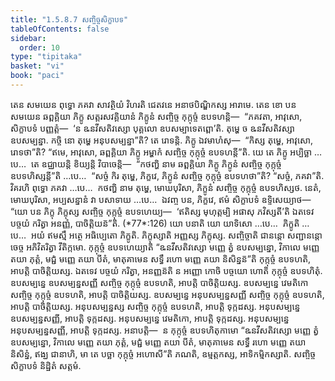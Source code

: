 ```yaml
---
title: "1.5.8.7 សញ្ចិច្ចសិក្ខាបទ"
tableOfContents: false
sidebar:
  order: 10
type: "tipitaka"
basket: "vi"
book: "paci"
---
```



<DynamicBreadcrumb />

<Division number="464" book="paci">

<Paragraph number="1379" book="paci">
តេន សមយេន ពុទ្ធោ ភគវា សាវត្ថិយំ វិហរតិ ជេតវនេ អនាថបិណ្ឌិកស្ស អារាមេ. តេន ខោ បន សមយេន ឆព្ពគ្គិយា ភិក្ខូ សត្តរសវគ្គិយានំ ភិក្ខូនំ សញ្ចិច្ច កុក្កុច្ចំ ឧបទហន្តិ—  “ភគវតា, អាវុសោ, សិក្ខាបទំ បញ្ញត្តំ—  ‘ន ឩនវីសតិវស្សោ បុគ្គលោ ឧបសម្បាទេតព្ពោ’តិ. តុម្ហេ ច ឩនវីសតិវស្សា ឧបសម្បន្នា. កច្ចិ នោ តុម្ហេ អនុបសម្បន្នា”តិ? តេ រោទន្តិ. ភិក្ខូ ឯវមាហំសុ—  “កិស្ស តុម្ហេ, អាវុសោ, រោទថា”តិ? “ឥមេ, អាវុសោ, ឆព្ពគ្គិយា ភិក្ខូ អម្ហាកំ សញ្ចិច្ច កុក្កុច្ចំ ឧបទហន្តី”តិ.
</Paragraph>

<Paragraph number="1380" book="paci">
យេ តេ ភិក្ខូ អប្បិច្ឆា …បេ…  តេ ឧជ្ឈាយន្តិ ខិយ្យន្តិ វិបាចេន្តិ—  “កថញ្ហិ នាម ឆព្ពគ្គិយា ភិក្ខូ ភិក្ខូនំ សញ្ចិច្ច កុក្កុច្ចំ ឧបទហិស្សន្តី”តិ …បេ…  “សច្ចំ កិរ តុម្ហេ, ភិក្ខវេ, ភិក្ខូនំ សញ្ចិច្ច កុក្កុច្ចំ ឧបទហថា”តិ? “សច្ចំ, ភគវា”តិ. វិគរហិ ពុទ្ធោ ភគវា …បេ…  កថញ្ហិ នាម តុម្ហេ, មោឃបុរិសា, ភិក្ខូនំ សញ្ចិច្ច កុក្កុច្ចំ ឧបទហិស្សថ. នេតំ, មោឃបុរិសា, អប្បសន្នានំ វា បសាទាយ …បេ…  ឯវញ្ច បន, ភិក្ខវេ, ឥមំ សិក្ខាបទំ ឧទ្ទិសេយ្យាថ—
</Paragraph>

</Division>
<Division number="465" book="paci">

<Paragraph number="1381" book="paci">
<Emphasis>“យោ បន ភិក្ខុ ភិក្ខុស្ស សញ្ចិច្ច កុក្កុច្ចំ ឧបទហេយ្យ—  ‘ឥតិស្ស មុហុត្តម្បិ អផាសុ ភវិស្សតី’តិ ឯតទេវ បច្ចយំ ករិត្វា អនញ្ញំ, បាចិត្តិយន៑”</Emphasis>តិ. (*77*:<Emphasis>126</Emphasis>)
</Paragraph>

</Division>
<Division number="466" book="paci">

<Paragraph number="1382" book="paci">
<Emphasis>យោ បនា</Emphasis>តិ យោ យាទិសោ …បេ…  <Emphasis>ភិក្ខូ</Emphasis>តិ …បេ…  អយំ ឥមស្មឹ អត្ថេ អធិប្បេតោ ភិក្ខូតិ.
</Paragraph>

<Paragraph number="1383" book="paci">
<Emphasis>ភិក្ខុស្សា</Emphasis>តិ អញ្ញស្ស ភិក្ខុស្ស.
</Paragraph>

<Paragraph number="1384" book="paci">
<Emphasis>សញ្ចិច្ចា</Emphasis>តិ ជានន្តោ សញ្ជានន្តោ ចេច្ច អភិវិតរិត្វា វីតិក្កមោ.
</Paragraph>

<Paragraph number="1385" book="paci">
<Emphasis>កុក្កុច្ចំ ឧបទហេយ្យា</Emphasis>តិ “ឩនវីសតិវស្សោ មញ្ញេ ត្វំ ឧបសម្បន្នោ, វិកាលេ មញ្ញេ តយា ភុត្តំ, មជ្ជំ មញ្ញេ តយា បីតំ, មាតុគាមេន សទ្ធឹ រហោ មញ្ញេ តយា និសិន្នន៑”តិ កុក្កុច្ចំ ឧបទហតិ, អាបត្តិ បាចិត្តិយស្ស.
</Paragraph>

<Paragraph number="1386" book="paci">
<Emphasis>ឯតទេវ បច្ចយំ ករិត្វា, អនញ្ញន៑</Emphasis>តិ ន អញ្ញោ កោចិ បច្ចយោ ហោតិ កុក្កុច្ចំ ឧបទហិតុំ.
</Paragraph>

</Division>
<Division number="467" book="paci">

<Paragraph number="1387" book="paci">
ឧបសម្បន្នេ ឧបសម្បន្នសញ្ញី សញ្ចិច្ច កុក្កុច្ចំ ឧបទហតិ, អាបត្តិ បាចិត្តិយស្ស. ឧបសម្បន្នេ វេមតិកោ សញ្ចិច្ច កុក្កុច្ចំ ឧបទហតិ, អាបត្តិ បាចិត្តិយស្ស. ឧបសម្បន្នេ អនុបសម្បន្នសញ្ញី សញ្ចិច្ច កុក្កុច្ចំ ឧបទហតិ, អាបត្តិ បាចិត្តិយស្ស.
</Paragraph>

<Paragraph number="1388" book="paci">
អនុបសម្បន្នស្ស សញ្ចិច្ច កុក្កុច្ចំ ឧបទហតិ, អាបត្តិ ទុក្កដស្ស. អនុបសម្បន្នេ ឧបសម្បន្នសញ្ញី, អាបត្តិ ទុក្កដស្ស. អនុបសម្បន្នេ វេមតិកោ, អាបត្តិ ទុក្កដស្ស. អនុបសម្បន្នេ អនុបសម្បន្នសញ្ញី, អាបត្តិ ទុក្កដស្ស.
</Paragraph>

</Division>
<Division number="468" book="paci">

<Paragraph number="1389" book="paci">
អនាបត្តិ—  ន កុក្កុច្ចំ ឧបទហិតុកាមោ “ឩនវីសតិវស្សោ មញ្ញេ ត្វំ ឧបសម្បន្នោ, វិកាលេ មញ្ញេ តយា ភុត្តំ, មជ្ជំ មញ្ញេ តយា បីតំ, មាតុគាមេន សទ្ធឹ រហោ មញ្ញេ តយា និសិន្នំ, ឥង្ឃ ជានាហិ, មា តេ បច្ឆា កុក្កុច្ចំ អហោសី”តិ ភណតិ, ឧម្មត្តកស្ស, អាទិកម្មិកស្សាតិ.

</Paragraph>
</Division>

<Paragraph number="1390" type="center" book="paci">
សញ្ចិច្ចសិក្ខាបទំ និដ្ឋិតំ សត្តមំ.
</Paragraph>